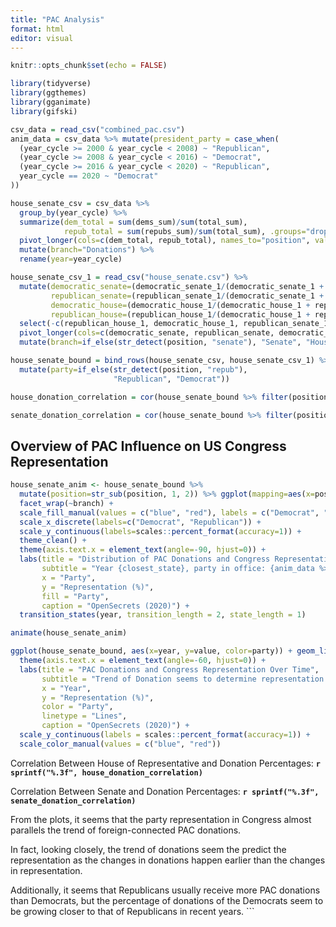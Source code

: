 ```yaml
---
title: "PAC Analysis"
format: html
editor: visual
---
```


```r

knitr::opts_chunk$set(echo = FALSE)

library(tidyverse)
library(ggthemes) 
library(gganimate)
library(gifski)
```

```r
csv_data = read_csv("combined_pac.csv")
anim_data = csv_data %>% mutate(president_party = case_when(
  (year_cycle >= 2000 & year_cycle < 2008) ~ "Republican",
  (year_cycle >= 2008 & year_cycle < 2016) ~ "Democrat",
  (year_cycle >= 2016 & year_cycle < 2020) ~ "Republican",
  year_cycle == 2020 ~ "Democrat"
))

house_senate_csv = csv_data %>%
  group_by(year_cycle) %>%
  summarize(dem_total = sum(dems_sum)/sum(total_sum),
            repub_total = sum(repubs_sum)/sum(total_sum), .groups="drop") %>% 
  pivot_longer(cols=c(dem_total, repub_total), names_to="position", values_to="value") %>% 
  mutate(branch="Donations") %>% 
  rename(year=year_cycle)

house_senate_csv_1 = read_csv("house_senate.csv") %>%
  mutate(democratic_senate=(democratic_senate_1/(democratic_senate_1 + republican_senate_1)),
         republican_senate=(republican_senate_1/(democratic_senate_1 + republican_senate_1)),
         democratic_house=(democratic_house_1/(democratic_house_1 + republican_house_1)),
         republican_house=(republican_house_1/(democratic_house_1 + republican_house_1))) %>% 
  select(-c(republican_house_1, democratic_house_1, republican_senate_1, democratic_senate_1)) %>% 
  pivot_longer(cols=c(democratic_senate, republican_senate, democratic_house, republican_house), names_to="position", values_to="value") %>% 
  mutate(branch=if_else(str_detect(position, "senate"), "Senate", "House"))

house_senate_bound = bind_rows(house_senate_csv, house_senate_csv_1) %>% 
  mutate(party=if_else(str_detect(position, "repub"),
                       "Republican", "Democrat")) 

house_donation_correlation = cor(house_senate_bound %>% filter(position == "repub_total") %>% pull(value), house_senate_bound %>% filter(position == "republican_house") %>% pull(value))

senate_donation_correlation = cor(house_senate_bound %>% filter(position == "repub_total") %>% pull(value), house_senate_bound %>% filter(position == "republican_senate") %>% pull(value))

```

## Overview of PAC Influence on US Congress Representation
```r

house_senate_anim <- house_senate_bound %>% 
  mutate(position=str_sub(position, 1, 2)) %>% ggplot(mapping=aes(x=position, y=value, fill=party)) + geom_col(position="dodge") +
  facet_wrap(~branch) +
  scale_fill_manual(values = c("blue", "red"), labels = c("Democrat", "Republican")) +
  scale_x_discrete(labels=c("Democrat", "Republican")) + 
  scale_y_continuous(labels=scales::percent_format(accuracy=1)) +
  theme_clean() +
  theme(axis.text.x = element_text(angle=-90, hjust=0)) +
  labs(title = "Distribution of PAC Donations and Congress Representation",
       subtitle = "Year {closest_state}, party in office: {anim_data %>% filter(year_cycle == closest_state) %>% slice(1) %>% pull(president_party)}",
       x = "Party",
       y = "Representation (%)",
       fill = "Party",
       caption = "OpenSecrets (2020)") + 
  transition_states(year, transition_length = 2, state_length = 1)

animate(house_senate_anim)
```

```r
ggplot(house_senate_bound, aes(x=year, y=value, color=party)) + geom_line(aes(linetype=branch)) + facet_wrap(~party) + theme_clean() + 
  theme(axis.text.x = element_text(angle=-60, hjust=0)) + 
  labs(title = "PAC Donations and Congress Representation Over Time",
       subtitle = "Trend of Donation seems to determine representation in congress", 
       x = "Year", 
       y = "Representation (%)", 
       color = "Party", 
       linetype = "Lines",
       caption = "OpenSecrets (2020)") + 
  scale_y_continuous(labels = scales::percent_format(accuracy=1)) + 
  scale_color_manual(values = c("blue", "red"))
```

Correlation Between House of Representative and Donation Percentages:
**`r sprintf("%.3f", house_donation_correlation)`**

Correlation Between Senate and Donation Percentages:
**`r sprintf("%.3f", senate_donation_correlation)`**

From the plots, it seems that the party representation in Congress almost parallels the trend of foreign-connected PAC donations.

In fact, looking closely, the trend of donations seem the predict the representation as the changes in donations happen earlier than the changes in representation.

Additionally, it seems that Republicans usually receive more PAC donations than Democrats, but the percentage of donations of the Democrats seem to be growing closer to that of Republicans in recent years.
```

